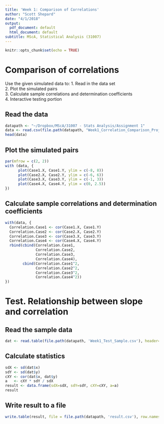 ```yaml
---
title: 'Week 1: Comparison of Correlations'
author: "Scott Shepard"
date: "4/1/2018"
output:
  pdf_document: default
  html_document: default
subtitle: MScA, Statistical Analysis (31007)
---
```


```r
knitr::opts_chunk$set(echo = TRUE)
```

# Comparison of correlations

Use the given simulated data to:
1. Read in the data set  
2. Plot the simulated pairs  
3. Calculate sample correlations and determination coefficients  
4. Interactive testing portion  

## Read the data

```r
datapath <- "~/Dropbox/MScA/31007 - Stats Analysis/Assignment 1"
data <- read.csv(file.path(datapath, "Week1_Correlation_Comparison_Project_Data.csv"))
head(data)
```

## Plot the simulated pairs

```r
par(mfrow = c(2, 2))
with (data, { 
      plot(Case1.X, Case1.Y, ylim = c(-8, 8))
      plot(Case2.X, Case2.Y, ylim = c(-6, 6))
      plot(Case3.X, Case3.Y, ylim = c(-1, 3))
      plot(Case4.X, Case4.Y, ylim = c(0, 2.5))
})
```

## Calculate sample correlations and determination coefficients

```r
with(data, {
  Correlation.Case1 <- cor(Case1.X, Case1.Y)
  Correlation.Case2 <- cor(Case2.X, Case2.Y)
  Correlation.Case3 <- cor(Case3.X, Case3.Y)
  Correlation.Case4 <- cor(Case4.X, Case4.Y)
  rbind(cbind(Correlation.Case1, 
              Correlation.Case2, 
              Correlation.Case3, 
              Correlation.Case4),
        cbind(Correlation.Case1^2,
              Correlation.Case2^2,
              Correlation.Case3^2,
              Correlation.Case4^2))
})
```

# Test. Relationship between slope and correlation

## Read the sample data
```r
dat <- read.table(file.path(datapath, 'Week1_Test_Sample.csv'), header=TRUE)
```

## Calculate statistics
```r
sdX <- sd(dat$x)
sdY <- sd(dat$y)
cXY <- cor(dat$x, dat$y)
a   <- cXY * sdY / sdX
result <- data.frame(sdX=sdX, sdY=sdY, cXY=cXY, a=a)
result
```

## Write result to a file
```r
write.table(result, file = file.path(datapath, 'result.csv'), row.names = F)
```

